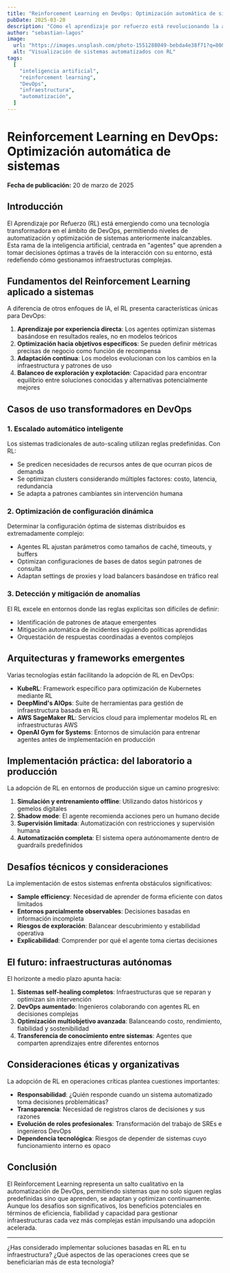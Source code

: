 ```yaml
---
title: "Reinforcement Learning en DevOps: Optimización automática de sistemas"
pubDate: 2025-03-20
description: "Cómo el aprendizaje por refuerzo está revolucionando la automatización de DevOps y la optimización de infraestructuras."
author: "sebastian-lagos"
image:
  url: "https://images.unsplash.com/photo-1551288049-bebda4e38f71?q=80&w=2070&auto=format&fit=crop&ixlib=rb-4.0.3"
  alt: "Visualización de sistemas automatizados con RL"
tags:
  [
    "inteligencia artificial",
    "reinforcement learning",
    "DevOps",
    "infraestructura",
    "automatización",
  ]
---
```


# Reinforcement Learning en DevOps: Optimización automática de sistemas

**Fecha de publicación:** 20 de marzo de 2025

## Introducción

El Aprendizaje por Refuerzo (RL) está emergiendo como una tecnología transformadora en el ámbito de DevOps, permitiendo niveles de automatización y optimización de sistemas anteriormente inalcanzables. Esta rama de la inteligencia artificial, centrada en "agentes" que aprenden a tomar decisiones óptimas a través de la interacción con su entorno, está redefiendo cómo gestionamos infraestructuras complejas.

## Fundamentos del Reinforcement Learning aplicado a sistemas

A diferencia de otros enfoques de IA, el RL presenta características únicas para DevOps:

1. **Aprendizaje por experiencia directa**: Los agentes optimizan sistemas basándose en resultados reales, no en modelos teóricos
2. **Optimización hacia objetivos específicos**: Se pueden definir métricas precisas de negocio como función de recompensa
3. **Adaptación continua**: Los modelos evolucionan con los cambios en la infraestructura y patrones de uso
4. **Balanceo de exploración y explotación**: Capacidad para encontrar equilibrio entre soluciones conocidas y alternativas potencialmente mejores

## Casos de uso transformadores en DevOps

### 1. Escalado automático inteligente

Los sistemas tradicionales de auto-scaling utilizan reglas predefinidas. Con RL:

- Se predicen necesidades de recursos antes de que ocurran picos de demanda
- Se optimizan clusters considerando múltiples factores: costo, latencia, redundancia
- Se adapta a patrones cambiantes sin intervención humana

### 2. Optimización de configuración dinámica

Determinar la configuración óptima de sistemas distribuidos es extremadamente complejo:

- Agentes RL ajustan parámetros como tamaños de caché, timeouts, y buffers
- Optimizan configuraciones de bases de datos según patrones de consulta
- Adaptan settings de proxies y load balancers basándose en tráfico real

### 3. Detección y mitigación de anomalías

El RL excele en entornos donde las reglas explícitas son difíciles de definir:

- Identificación de patrones de ataque emergentes
- Mitigación automática de incidentes siguiendo políticas aprendidas
- Orquestación de respuestas coordinadas a eventos complejos

## Arquitecturas y frameworks emergentes

Varias tecnologías están facilitando la adopción de RL en DevOps:

- **KubeRL**: Framework específico para optimización de Kubernetes mediante RL
- **DeepMind's AIOps**: Suite de herramientas para gestión de infraestructura basada en RL
- **AWS SageMaker RL**: Servicios cloud para implementar modelos RL en infraestructuras AWS
- **OpenAI Gym for Systems**: Entornos de simulación para entrenar agentes antes de implementación en producción

## Implementación práctica: del laboratorio a producción

La adopción de RL en entornos de producción sigue un camino progresivo:

1. **Simulación y entrenamiento offline**: Utilizando datos históricos y gemelos digitales
2. **Shadow mode**: El agente recomienda acciones pero un humano decide
3. **Supervisión limitada**: Automatización con restricciones y supervisión humana
4. **Automatización completa**: El sistema opera autónomamente dentro de guardrails predefinidos

## Desafíos técnicos y consideraciones

La implementación de estos sistemas enfrenta obstáculos significativos:

- **Sample efficiency**: Necesidad de aprender de forma eficiente con datos limitados
- **Entornos parcialmente observables**: Decisiones basadas en información incompleta
- **Riesgos de exploración**: Balancear descubrimiento y estabilidad operativa
- **Explicabilidad**: Comprender por qué el agente toma ciertas decisiones

## El futuro: infraestructuras autónomas

El horizonte a medio plazo apunta hacia:

1. **Sistemas self-healing completos**: Infraestructuras que se reparan y optimizan sin intervención
2. **DevOps aumentado**: Ingenieros colaborando con agentes RL en decisiones complejas
3. **Optimización multiobjetivo avanzada**: Balanceando costo, rendimiento, fiabilidad y sostenibilidad
4. **Transferencia de conocimiento entre sistemas**: Agentes que comparten aprendizajes entre diferentes entornos

## Consideraciones éticas y organizativas

La adopción de RL en operaciones críticas plantea cuestiones importantes:

- **Responsabilidad**: ¿Quién responde cuando un sistema automatizado toma decisiones problemáticas?
- **Transparencia**: Necesidad de registros claros de decisiones y sus razones
- **Evolución de roles profesionales**: Transformación del trabajo de SREs e ingenieros DevOps
- **Dependencia tecnológica**: Riesgos de depender de sistemas cuyo funcionamiento interno es opaco

## Conclusión

El Reinforcement Learning representa un salto cualitativo en la automatización de DevOps, permitiendo sistemas que no solo siguen reglas predefinidas sino que aprenden, se adaptan y optimizan continuamente. Aunque los desafíos son significativos, los beneficios potenciales en términos de eficiencia, fiabilidad y capacidad para gestionar infraestructuras cada vez más complejas están impulsando una adopción acelerada.

---

¿Has considerado implementar soluciones basadas en RL en tu infraestructura? ¿Qué aspectos de las operaciones crees que se beneficiarían más de esta tecnología?
